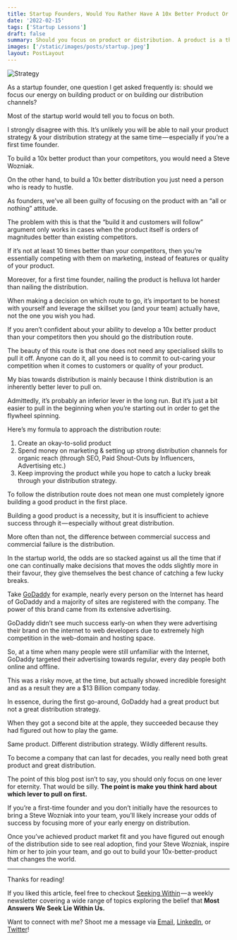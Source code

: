 ```yaml
---
title: Startup Founders, Would You Rather Have A 10x Better Product Or 10x Better Distribution?
date: '2022-02-15'
tags: ['Startup Lessons']
draft: false
summary: Should you focus on product or distribution. A product is a thing that you create and people use, whereas a distribution strategy is a how you reach your audience.
images: ['/static/images/posts/startup.jpeg']
layout: PostLayout
---
```


![Strategy](https://cdn-images-1.medium.com/max/1600/0*ATiRYoEFB3GP3TRk)

As a startup founder, one question I get asked frequently is: should we focus our energy on building product or on building our distribution channels?

Most of the startup world would tell you to focus on both.

I strongly disagree with this. It’s unlikely you will be able to nail your product strategy & your distribution strategy at the same time — especially if you’re a first time founder.

To build a 10x better product than your competitors, you would need a Steve Wozniak.

On the other hand, to build a 10x better distribution you just need a person who is ready to hustle.

As founders, we’ve all been guilty of focusing on the product with an “all or nothing” attitude.

The problem with this is that the “build it and customers will follow” argument only works in cases when the product itself is orders of magnitudes better than existing competitors.

If it’s not at least 10 times better than your competitors, then you’re essentially competing with them on marketing, instead of features or quality of your product.

Moreover, for a first time founder, nailing the product is helluva lot harder than nailing the distribution.

When making a decision on which route to go, it’s important to be honest with yourself and leverage the skillset you (and your team) actually have, not the one you wish you had.

If you aren’t confident about your ability to develop a 10x better product than your competitors then you should go the distribution route.

The beauty of this route is that one does not need any specialised skills to pull it off. Anyone can do it, all you need is to commit to out-caring your competition when it comes to customers or quality of your product.

My bias towards distribution is mainly because I think distribution is an inherently better lever to pull on.

Admittedly, it’s probably an inferior lever in the long run. But it’s just a bit easier to pull in the beginning when you’re starting out in order to get the flywheel spinning.

Here’s my formula to approach the distribution route:

1.  Create an okay-to-solid product
2.  Spend money on marketing & setting up strong distribution channels for organic reach (through SEO, Paid Shout-Outs by Influencers, Advertising etc.)
3.  Keep improving the product while you hope to catch a lucky break through your distribution strategy.

To follow the distribution route does not mean one must completely ignore building a good product in the first place.

Building a good product is a necessity, but it is insufficient to achieve success through it — especially without great distribution.

More often than not, the difference between commercial success and commercial failure is the distribution.

In the startup world, the odds are so stacked against us all the time that if one can continually make decisions that moves the odds slightly more in their favour, they give themselves the best chance of catching a few lucky breaks.

Take [GoDaddy](http://www.godaddy.com) for example, nearly every person on the Internet has heard of GoDaddy and a majority of sites are registered with the company. The power of this brand came from its extensive advertising.

GoDaddy didn’t see much success early-on when they were advertising their brand on the internet to web developers due to extremely high competition in the web-domain and hosting space.

So, at a time when many people were still unfamiliar with the Internet, GoDaddy targeted their advertising towards regular, every day people both online and offline.

This was a risky move, at the time, but actually showed incredible foresight and as a result they are a $13 Billion company today.

In essence, during the first go-around, GoDaddy had a great product but not a great distribution strategy.

When they got a second bite at the apple, they succeeded because they had figured out how to play the game.

Same product. Different distribution strategy. Wildly different results.

To become a company that can last for decades, you really need both great product and great distribution.

The point of this blog post isn’t to say, you should only focus on one lever for eternity. That would be silly. **The point is make you think hard about which lever to pull on first.**

If you’re a first-time founder and you don’t initially have the resources to bring a Steve Wozniak into your team, you’ll likely increase your odds of success by focusing more of your early energy on distribution.

Once you’ve achieved product market fit and you have figured out enough of the distribution side to see real adoption, find your Steve Wozniak, inspire him or her to join your team, and go out to build your 10x-better-product that changes the world.

---

Thanks for reading!

If you liked this article, feel free to checkout [Seeking Within](https://seekingwithin.substack.com/) — a weekly newsletter covering a wide range of topics exploring the belief that **Most Answers We Seek Lie Within Us.**

Want to connect with me? Shoot me a message via [Email](http://mailto:xxx@gmail.com/), [LinkedIn](https://www.linkedin.com/company/stemativa), or [Twitter](https://twitter.com)!
